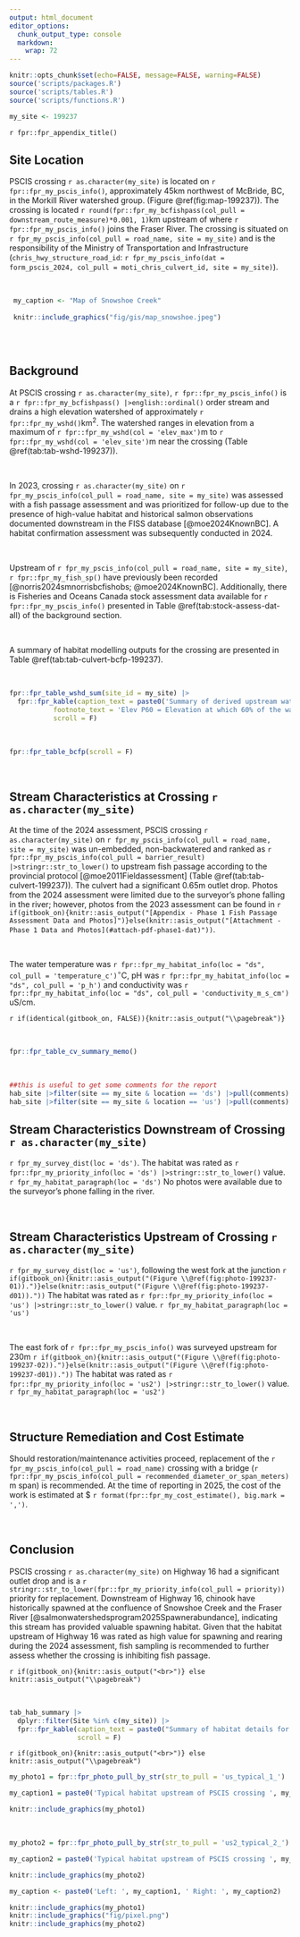 ```yaml
---
output: html_document
editor_options: 
  chunk_output_type: console
  markdown: 
    wrap: 72
---
```


```r
knitr::opts_chunk$set(echo=FALSE, message=FALSE, warning=FALSE)
source('scripts/packages.R')
source('scripts/tables.R')
source('scripts/functions.R')
```

```r
my_site <- 199237
```

`r fpr::fpr_appendix_title()`


## Site Location {.unnumbered}

PSCIS crossing `r as.character(my_site)` is located on `r fpr::fpr_my_pscis_info()`, approximately 45km northwest of McBride, BC, in the Morkill River watershed group.  (Figure \@ref(fig:map-199237)). The crossing is located `r round(fpr::fpr_my_bcfishpass(col_pull = downstream_route_measure)*0.001, 1)`km upstream of where `r fpr::fpr_my_pscis_info()` joins the Fraser River. The crossing is situated on `r fpr_my_pscis_info(col_pull = road_name, site = my_site)` and is the responsibility of the Ministry of Transportation and Infrastructure (`chris_hwy_structure_road_id`: `r fpr_my_pscis_info(dat = form_pscis_2024, col_pull = moti_chris_culvert_id, site = my_site)`).

<br>

```r
 my_caption <- "Map of Snowshoe Creek"
 
 knitr::include_graphics("fig/gis/map_snowshoe.jpeg")
 
```

<br>


## Background {.unnumbered}

At PSCIS crossing `r as.character(my_site)`, `r fpr::fpr_my_pscis_info()` is a
`r fpr::fpr_my_bcfishpass() |>english::ordinal()` order stream and drains a high elevation watershed of approximately
`r fpr::fpr_my_wshd()`km^2^. The watershed ranges in elevation from
a maximum of `r fpr::fpr_my_wshd(col = 'elev_max')`m to
`r fpr::fpr_my_wshd(col = 'elev_site')`m near the crossing (Table
\@ref(tab:tab-wshd-199237)).

<br>

In 2023, crossing `r as.character(my_site)` on `r fpr_my_pscis_info(col_pull = road_name, site = my_site)`  was assessed with a fish passage assessment and was prioritized for follow-up due to the presence of high-value habitat and historical salmon observations documented downstream in the FISS database [@moe2024KnownBC]. A habitat confirmation assessment was subsequently conducted in 2024. 

<br>

Upstream of `r fpr_my_pscis_info(col_pull = road_name, site = my_site)`, `r fpr::fpr_my_fish_sp()` have previously been recorded [@norris2024smnorrisbcfishobs; @moe2024KnownBC]. Additionally, there is Fisheries and Oceans Canada stock assessment data available for `r fpr::fpr_my_pscis_info()` presented in Table \@ref(tab:stock-assess-dat-all) of the background section. 

<br>

A summary of habitat modelling outputs for the crossing are presented in Table
\@ref(tab:tab-culvert-bcfp-199237).

<br>

```r
fpr::fpr_table_wshd_sum(site_id = my_site) |>
  fpr::fpr_kable(caption_text = paste0('Summary of derived upstream watershed statistics for PSCIS crossing ', my_site, '.'),
           footnote_text = 'Elev P60 = Elevation at which 60% of the watershed area is above',
           scroll = F)

```

<br>

```r
fpr::fpr_table_bcfp(scroll = F) 
```

<br>


## Stream Characteristics at Crossing `r as.character(my_site)` {.unnumbered}

At the time of the 2024 assessment, PSCIS crossing `r as.character(my_site)` on `r fpr_my_pscis_info(col_pull = road_name, site = my_site)` was un-embedded, non-backwatered and ranked as `r fpr::fpr_my_pscis_info(col_pull = barrier_result) |>stringr::str_to_lower()` to upstream fish passage according to the provincial protocol [@moe2011Fieldassessment] (Table \@ref(tab:tab-culvert-199237)). The culvert had a significant 0.65m outlet drop. Photos from the 2024 assessment were limited due to the surveyor’s phone falling in the river; however, photos from the 2023 assessment can be found in `r if(gitbook_on){knitr::asis_output("[Appendix - Phase 1 Fish Passage Assessment Data and Photos]")}else(knitr::asis_output("[Attachment - Phase 1 Data and Photos](#attach-pdf-phase1-dat)"))`.


<br>

The water temperature was `r fpr::fpr_my_habitat_info(loc = "ds", col_pull = 'temperature_c')`$^\circ$C,
pH was `r fpr::fpr_my_habitat_info(loc = "ds", col_pull = 'p_h')` and
conductivity was `r fpr::fpr_my_habitat_info(loc = "ds", col_pull = 'conductivity_m_s_cm')` uS/cm.

`r if(identical(gitbook_on, FALSE)){knitr::asis_output("\\pagebreak")}`

<br>

```r
fpr::fpr_table_cv_summary_memo()

```


<br>

```r
##this is useful to get some comments for the report
hab_site |>filter(site == my_site & location == 'ds') |>pull(comments)
hab_site |>filter(site == my_site & location == 'us') |>pull(comments)

```


## Stream Characteristics Downstream of Crossing `r as.character(my_site)` {.unnumbered}

`r fpr_my_survey_dist(loc = 'ds')`. The habitat was rated as `r fpr::fpr_my_priority_info(loc = 'ds') |>stringr::str_to_lower()` value. `r fpr_my_habitat_paragraph(loc = 'ds')` No photos were available due to the surveyor’s phone falling in the river.

<br>

## Stream Characteristics Upstream of Crossing `r as.character(my_site)` {.unnumbered}

`r fpr_my_survey_dist(loc = 'us')`, following the west fork at the junction `r if(gitbook_on){knitr::asis_output("(Figure \\@ref(fig:photo-199237-01)).")}else(knitr::asis_output("(Figure \\@ref(fig:photo-199237-d01))."))` The habitat was rated as `r fpr::fpr_my_priority_info(loc = 'us') |>stringr::str_to_lower()` value. `r fpr_my_habitat_paragraph(loc = 'us')`

<br>

The east fork of `r fpr::fpr_my_pscis_info()` was surveyed upstream for 230m `r if(gitbook_on){knitr::asis_output("(Figure \\@ref(fig:photo-199237-02)).")}else(knitr::asis_output("(Figure \\@ref(fig:photo-199237-d01))."))` The habitat was rated as `r fpr::fpr_my_priority_info(loc = 'us2') |>stringr::str_to_lower()` value. `r fpr_my_habitat_paragraph(loc = 'us2')`
 
 <br>


## Structure Remediation and Cost Estimate {.unnumbered}

Should restoration/maintenance activities proceed, replacement of the `r fpr_my_pscis_info(col_pull = road_name)` crossing with a bridge (`r fpr::fpr_my_pscis_info(col_pull = recommended_diameter_or_span_meters)` m span) is recommended. At the time of reporting in 2025, the cost of the work is estimated at \$ `r format(fpr::fpr_my_cost_estimate(), big.mark = ',')`.

<br>


## Conclusion {.unnumbered}

PSCIS crossing `r as.character(my_site)` on Highway 16 had a significant outlet drop and is a `r stringr::str_to_lower(fpr::fpr_my_priority_info(col_pull = priority))` priority for replacement. Downstream of Highway 16, chinook have historically spawned at the confluence of Snowshoe Creek and the Fraser River [@salmonwatershedsprogram2025Spawnerabundance], indicating this stream has provided valuable spawning habitat. Given that the habitat upstream of Highway 16 was rated as high value for spawning and rearing during the 2024 assessment, fish sampling is recommended to further assess whether the crossing is inhibiting fish passage.


`r if(gitbook_on){knitr::asis_output("<br>")} else knitr::asis_output("\\pagebreak")`

<br>

```r
tab_hab_summary |>
  dplyr::filter(Site %in% c(my_site)) |> 
  fpr::fpr_kable(caption_text = paste0("Summary of habitat details for PSCIS crossing ", my_site, "."),
                 scroll = F) 

```

`r if(gitbook_on){knitr::asis_output("<br>")} else knitr::asis_output("\\pagebreak")`

```r
my_photo1 = fpr::fpr_photo_pull_by_str(str_to_pull = 'us_typical_1_')

my_caption1 = paste0('Typical habitat upstream of PSCIS crossing ', my_site, ' on the west fork on Snowshoe Creek.')


```

```r
knitr::include_graphics(my_photo1)
```

<br>

```r
my_photo2 = fpr::fpr_photo_pull_by_str(str_to_pull = 'us2_typical_2_')

my_caption2 = paste0('Typical habitat upstream of PSCIS crossing ', my_site, ' on the east fork on Snowshoe Creek.')


```

```r
knitr::include_graphics(my_photo2)
```

```r
my_caption <- paste0('Left: ', my_caption1, ' Right: ', my_caption2)

knitr::include_graphics(my_photo1)
knitr::include_graphics("fig/pixel.png")
knitr::include_graphics(my_photo2)
```
